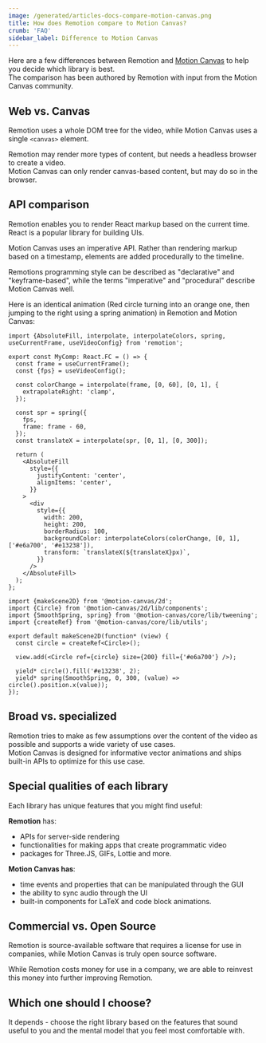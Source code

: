 ```yaml
---
image: /generated/articles-docs-compare-motion-canvas.png
title: How does Remotion compare to Motion Canvas?
crumb: 'FAQ'
sidebar_label: Difference to Motion Canvas
---
```


Here are a few differences between Remotion and [Motion Canvas](https://motioncanvas.io/) to help you decide which library is best.  
The comparison has been authored by Remotion with input from the Motion Canvas community.

## Web vs. Canvas

Remotion uses a whole DOM tree for the video, while Motion Canvas uses a single `<canvas>` element.

Remotion may render more types of content, but needs a headless browser to create a video.  
Motion Canvas can only render canvas-based content, but may do so in the browser.

## API comparison

Remotion enables you to render React markup based on the current time. React is a popular library for building UIs.

Motion Canvas uses an imperative API. Rather than rendering markup based on a timestamp, elements are added procedurally to the timeline.

Remotions programming style can be described as "declarative" and "keyframe-based", while the terms "imperative" and "procedural" describe Motion Canvas well.

Here is an identical animation (Red circle turning into an orange one, then jumping to the right using a spring animation) in Remotion and Motion Canvas:

```tsx twoslash title="Remotion Implementation"
import {AbsoluteFill, interpolate, interpolateColors, spring, useCurrentFrame, useVideoConfig} from 'remotion';

export const MyComp: React.FC = () => {
  const frame = useCurrentFrame();
  const {fps} = useVideoConfig();

  const colorChange = interpolate(frame, [0, 60], [0, 1], {
    extrapolateRight: 'clamp',
  });

  const spr = spring({
    fps,
    frame: frame - 60,
  });
  const translateX = interpolate(spr, [0, 1], [0, 300]);

  return (
    <AbsoluteFill
      style={{
        justifyContent: 'center',
        alignItems: 'center',
      }}
    >
      <div
        style={{
          width: 200,
          height: 200,
          borderRadius: 100,
          backgroundColor: interpolateColors(colorChange, [0, 1], ['#e6a700', '#e13238']),
          transform: `translateX(${translateX}px)`,
        }}
      />
    </AbsoluteFill>
  );
};
```

```tsx title="Motion Canvas Implementation"
import {makeScene2D} from '@motion-canvas/2d';
import {Circle} from '@motion-canvas/2d/lib/components';
import {SmoothSpring, spring} from '@motion-canvas/core/lib/tweening';
import {createRef} from '@motion-canvas/core/lib/utils';

export default makeScene2D(function* (view) {
  const circle = createRef<Circle>();

  view.add(<Circle ref={circle} size={200} fill={'#e6a700'} />);

  yield* circle().fill('#e13238', 2);
  yield* spring(SmoothSpring, 0, 300, (value) => circle().position.x(value));
});
```

## Broad vs. specialized

Remotion tries to make as few assumptions over the content of the video as possible and supports a wide variety of use cases.  
Motion Canvas is designed for informative vector animations and ships built-in APIs to optimize for this use case.

## Special qualities of each library

Each library has unique features that you might find useful:

**Remotion** has:

- APIs for server-side rendering
- functionalities for making apps that create programmatic video
- packages for Three.JS, GIFs, Lottie and more.

**Motion Canvas has**:

- time events and properties that can be manipulated through the GUI
- the ability to sync audio through the UI
- built-in components for LaTeX and code block animations.

## Commercial vs. Open Source

Remotion is source-available software that requires a license for use in companies, while Motion Canvas is truly open source software.

While Remotion costs money for use in a company, we are able to reinvest this money into further improving Remotion.

## Which one should I choose?

It depends - choose the right library based on the features that sound useful to you and the mental model that you feel most comfortable with.
